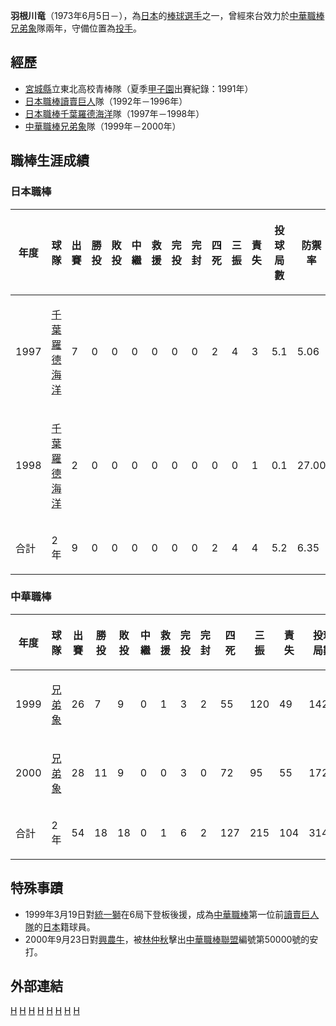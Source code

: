 {{Infobox CPBL player|
name=羽根川龍|
image=|
width=250|
position=投手|
number=|
bats=左|
throws=左|
debutdate=3月19日|
debutyear=1999年|
debutteam=兄弟象|
statyear=2000年|
stat1label=勝投—敗投|
stat1value=18—15|
stat2label=[[三振|三振]]－[[四死球|四死]]|
stat2value=215－127|
stat3label=[[防禦率|防禦率]]|
stat3value=2.99|
teams=<nowiki></nowiki>
'''NPB'''
*[[讀賣巨人|讀賣巨人]]（1992年－1996年）
*[[千葉羅德海洋|千葉羅德海洋]]（1997年－1998年）
'''CPBL'''
*[[兄弟象|兄弟象]] （1999年－2000年）
|birthdate={{birth date and age|1973|6|5}}|birth_place={{JPN}}[[宮城縣|宮城縣]][[仙台市|仙台市]]}}
'''羽根川竜'''（1973年6月5日－），為[[日本|日本]]的[[棒球|棒球]][[選手|選手]]之一，曾經來台效力於[[中華職棒|中華職棒]][[兄弟象|兄弟象]]隊兩年，守備位置為[[投手|投手]]。

==經歷==
*[[宮城縣|宮城縣]]立東北高校青棒隊（夏季[[甲子園|甲子園]]出賽紀錄：1991年） 
*[[日本職棒|日本職棒]][[讀賣巨人|讀賣巨人]]隊（1992年－1996年） 
*[[日本職棒|日本職棒]][[千葉羅德海洋|千葉羅德海洋]]隊（1997年－1998年） 
*[[中華職棒|中華職棒]][[兄弟象|兄弟象]]隊（1999年－2000年）
==職棒生涯成績==

=== 日本職棒 ===
{|Border=1 WIDTH=800PX
|- align=center
!年度!!球隊!!出賽!!勝投!!敗投!!中繼!!救援!!完投!!完封!!四死!!三振!!責失!!投球局數!!防禦率
|- align=center
|1997||[[千葉羅德海洋|千葉羅德海洋]]||7||0||0||0||0||0||0||2||4||3||5.1||5.06
|- align=center
|1998||[[千葉羅德海洋|千葉羅德海洋]]||2||0||0||0||0||0||0||0||0||1||0.1||27.00
|- align=center style="color:white; background-color:black"
!合計!!2年!!9!!0!!0!!0!!0!!0!!0!!2!!4||4!!5.2!!6.35
|}
=== 中華職棒 ===
{|Border=1 WIDTH=800PX
|- align=center
!年度!!球隊!!出賽!!勝投!!敗投!!中繼!!救援!!完投!!完封!!四死!!三振!!責失!!投球局數!!防禦率
|- align=center
|1999||[[兄弟象|兄弟象]]||26||7||9||0||1||3||2||55||120||49||142.0||3.11
|- align=center
|2000||[[兄弟象|兄弟象]]||28||11||9||0||0||3||0||72||95||55||172.1||2.87
|- align=center style="color:black; background-color:yellow"
!合計!!2年!!54!!18!!18!!0!!1!!6!!2!!127!!215||104!!314.1!!2.99
|}
==特殊事蹟==

* 1999年3月19日對[[統一獅|統一獅]]在6局下登板後援，成為[[中華職業棒球大聯盟|中華職棒]]第一位前[[讀賣巨人|讀賣巨人隊]]的[[日本|日本]]籍球員。
* 2000年9月23日對[[興農牛|興農牛]]，被[[林仲秋|林仲秋]]擊出[[中華職業棒球大聯盟|中華職棒聯盟]]編號第50000號的安打。

==外部連結==
{{台灣棒球維基館}}
[[Category:在世人物|H]]
[[Category:1973年出生|H]]
[[Category:兄弟象隊球員|H]]

{{中華職棒球員資料|name=羽根川竜|id=E097}}{{棒球選手小作品}}
[[Category:讀賣巨人隊球員|H]]
[[Category:宮城縣出身人物|H]]
[[Category:中華職棒外籍球員|H]]
[[Category:千葉羅德海洋隊球員|H]]
[[Category:日本旅台棒球運動員|H]]